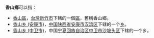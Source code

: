 '''香山鄉'''可以指：
* [[香山區|香山區]]，[[台灣|台灣]][[新竹市|新竹市]]下轄的一個[[市轄區|區]]，舊稱香山鄉。
* [[香山乡_(安康市)|香山乡 (安康市)]]，[[中华人民共和国|中国]][[陕西省|陕西省]][[安康市|安康市]][[汉滨区|汉滨区]]下辖的一个[[乡|乡]]。
* [[香山乡_(中卫市)|香山乡 (中卫市)]]，中国[[宁夏回族自治区|宁夏回族自治区]][[中卫市|中卫市]][[沙坡头区|沙坡头区]]下辖的一个乡。
{{disambig|X香山鄉|Cat=三字中国乡名消歧義}}